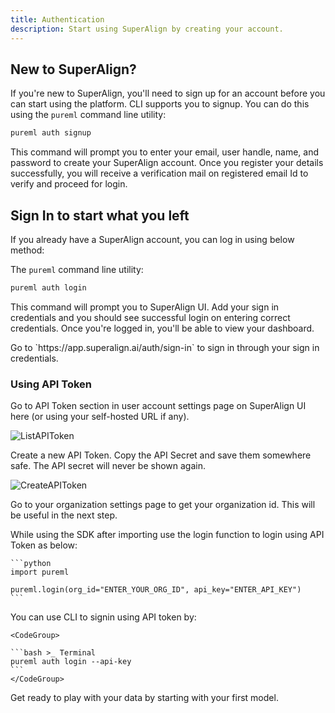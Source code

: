 ```yaml
---
title: Authentication
description: Start using SuperAlign by creating your account.
---
```


## New to SuperAlign?

If you're new to SuperAlign, you'll need to sign up for an account before you can start using the platform. CLI supports you to signup. You can do this using the `pureml` command line utility:

<CodeGroup>

```bash >_ Terminal
pureml auth signup
```

</CodeGroup>

This command will prompt you to enter your email, user handle, name, and password to create your SuperAlign account. Once you register your details successfully, you will receive a verification mail on registered email Id to verify and proceed for login.

## Sign In to start what you left

If you already have a SuperAlign account, you can log in using below method:

The `pureml` command line utility:

<CodeGroup>

```bash >_ Terminal
pureml auth login
```

</CodeGroup>

This command will prompt you to SuperAlign UI. Add your sign in credentials and you should see successful login on entering correct credentials.
Once you're logged in, you'll be able to view your dashboard.

<Info>
  Go to `https://app.superalign.ai/auth/sign-in` to sign in through your sign in
  credentials.
</Info>

### Using API Token

Go to API Token section in user account settings page on SuperAlign UI here (or using your self-hosted URL if any).

<img src="images/Settings_APITokenList_Updated.png" alt="ListAPIToken" />

Create a new API Token. Copy the API Secret and save them somewhere safe. The API secret will never be shown again.

<img src="images/Settings_APITokenCreate_Updated.png" alt="CreateAPIToken" />

Go to your organization settings page to get your organization id. This will be useful in the next step.

<Tabs>
  <Tab title="SDK">
    While using the SDK after importing use the login function to login using API Token as below:

    ```python
    import pureml

    pureml.login(org_id="ENTER_YOUR_ORG_ID", api_key="ENTER_API_KEY")
    ```

  </Tab>
  <Tab title="CLI">
    You can use CLI to signin using API token by:

    <CodeGroup>

    ```bash >_ Terminal
    pureml auth login --api-key
    ```
    </CodeGroup>

  </Tab>
</Tabs>

<Card title="🎉 SuperAlign Up & running!" href="/core-concepts/model">
  Get ready to play with your data by starting with your first model.
</Card>
